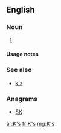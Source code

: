 {{also|ks|KS|kS|k's}}
==English==

===Noun===
{{head|en|plural}}

# {{plural of|K|lang=en}}

====Usage notes====
{{U:en:plurals of letters}}

===See also===
* [[k's]]

===Anagrams===
* [[SK#English|SK]]

[[ar:K's]]
[[fr:K's]]
[[mg:K's]]